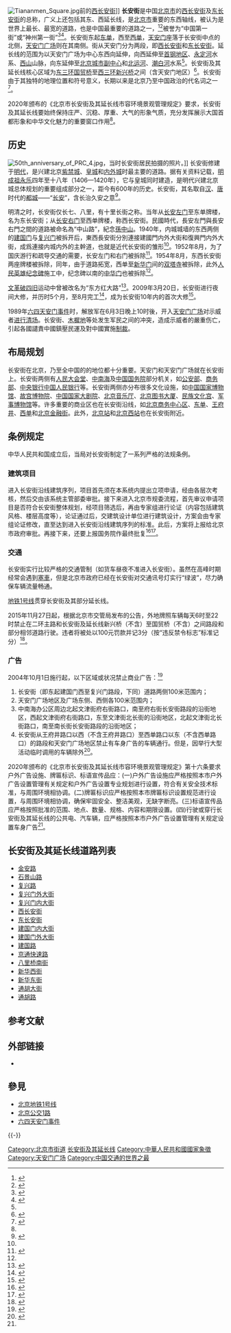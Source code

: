 {{Coord|39.9077138|116.3974777|type:landmark_region:CN-11_source:GoogleMaps|display=title}}
{{For|名稱相近或相同的條目|长安街道|長安街 (蘆洲區)}}
{{Redirect2|十里长街|[[昆明市|昆明市]]的街道|十里长街 (昆明)|关于[[台州市|台州市]][[路桥区|路桥区]]的街道，详见“'''[[十里长街_(路桥)|十里长街 (路桥)]]'''”。}}
[[File:Tiananmen_Square.jpg|thumb]]前的[[西长安街|西长安街]]]]
'''长安街'''是中国[[北京市|北京市]]的[[西长安街|西长安街]]及[[东长安街|东长安街]]的总称，广义上还包括其东、西延长线，是[[北京市|北京市]]重要的东西轴线，被认为是世界上最长、最宽的道路，也是中国最重要的道路之一，<ref>{{Cite web
 |url         = http://ly.beijing.cn/jcdyj/n214069467.shtml
 |title       = 长安街概况
 |date        = 2008年6月5日
 |language    = zh-hans
 |publisher   = 北京.CN
 |accessdate  = 2009-04-27
 |deadurl     = yes
 |archiveurl  = https://web.archive.org/web/20090505235402/http://ly.beijing.cn/jcdyj/n214069467.shtml
 |archivedate = 2009年5月5日
}}</ref><ref>{{Cite web
 |url         = http://en.beijing2008.cn/46/87/article211928746.shtml
 |title       = Chang'an Street
 |date        = 2004年5月28日
 |language    = en
 |publisher   = BEIJING2008.CN
 |accessdate  = 2009-04-27
 |deadurl     = yes
 |archiveurl  = https://web.archive.org/web/20140529143049/http://en.beijing2008.cn/46/87/article211928746.shtml
 |archivedate = 2014年5月29日
}}</ref>被誉为“中国第一街”或“神州第一街”<ref name="王天淇">{{Cite news |author1=王天淇 |title=长安街沿线环境景观新规施行 建筑应保持原有色调风格 |url=http://bj.people.com.cn/n2/2020/1107/c14540-34400603.html |accessdate=2020-12-01 |work=北京日报 |date=2020-11-07 |archive-date=2021-05-10 |archive-url=https://web.archive.org/web/20210510085801/http://bj.people.com.cn/n2/2020/1107/c14540-34400603.html |dead-url=no }}</ref><ref>{{Cite web
|url=http://news.xinhuanet.com/newscenter/2008-08/04/content_8938158.htm
|title=“神州第一街”：长安街
|date=2008年8月4日
|language=zh-hans
|publisher=新华网
|author=张芽芽
|accessdate=2009-04-27
|archive-date=2011-09-11
|archive-url=https://web.archive.org/web/20110911175605/http://news.xinhuanet.com/newscenter/2008-08/04/content_8938158.htm
|dead-url=no
}}</ref>。长安街东起[[东单|东单]]，西至[[西单|西单]]，[[天安门|天安门]]座落于长安街中点的北侧，[[天安门广场|天安门广场]]则在其南侧。街从天安门分为两段，即[[西长安街|西长安街]]和[[东长安街|东长安街]]。延长线的范围为以天安门广场为中心东西向延伸，向西延伸至[[首钢地区|首钢地区]]、[[永定河|永定河]]水系、[[西山_(北京)|西山]]山脉，向东延伸至[[北京城市副中心|北京城市副中心]]和[[北运河|北运河]]、[[潮白河|潮白河]]水系<ref name="管理规定" />。长安街及其延长线核心区域为[[东三环|东三环]][[国贸桥|国贸桥]]至[[西三环|西三环]][[新兴桥|新兴桥]]之间（含天安门地区）<ref name="管理规定">{{Cite wikisource |title= 北京市长安街及其延长线市容环境景观管理规定|wslink= 北京市长安街及其延长线市容环境景观管理规定|wslanguage= zh|last= |first= |authorlink=北京市人民政府办公厅 |coauthors=北京市人民政府办公厅 |date= 2020年9月5日|publisher= |location=北京市 |page= |pages= |scan=}}
</ref>。长安街由于其独特的地理位置和符号意义，长期以来是北京乃至中国政治的代名词之一<ref name="胡佳恒、郑东阳">{{Cite journal
|title=中国第一政治地标“大修”
|url=http://phtv.ifeng.com/hotspot/weishijingxuan/200905/0527_6274_1178311.shtml
|author=胡佳恒、郑东阳
|issue=第12期
|language=zh-hans
|publisher=[[凤凰周刊|凤凰周刊]]
|date=2009-05-27
|access-date=2021-08-06
|archive-date=2009-11-30
|archive-url=https://web.archive.org/web/20091130074904/http://phtv.ifeng.com/hotspot/weishijingxuan/200905/0527_6274_1178311.shtml
|dead-url=no
}}</ref>。

2020年颁布的《北京市长安街及其延长线市容环境景观管理规定》要求，长安街及其延长线要始终保持庄严、沉稳、厚重、大气的形象气质，充分发挥展示大国首都形象和中华文化魅力的重要窗口作用<ref name="管理规定" />。

== 历史 ==
[[File:50th_anniversary_of_PRC_4.jpg|thumb]]，当时长安街居民拍摄的照片。]]
长安街修建于[[明代|明代]]，是兴建北京[[紫禁城|紫禁城]]、[[北京皇城|皇城]]和[[北京城池|内外城]]时最主要的道路。据有关资料记载，[[明成祖|明成祖]][[永乐_(明成祖)|永乐]]四年至十八年（1406—1420年），它与皇城同时建造，是明代兴建北京城总体规划的重要组成部分之一，距今有600年的历史。长安街，其名取自[[汉朝|汉]]、[[唐朝|唐]]时代的[[都城|都城]]——“[[长安|长安]]”，含长治久安之意<ref name="张铮">{{Cite news|url =http://newepaper.bjd.com.cn/bjwb/html/2009-03/31/content_131611.htm|title =长安街600年|author =张铮|date =2006年2月17日|language =zh-hans|publisher =[[北京日报|北京日报]]|accessdate =2009-04-27|deadurl =yes|archiveurl =https://web.archive.org/web/20090505165206/http://newepaper.bjd.com.cn/bjwb/html/2009-03/31/content_131611.htm|archivedate =2009年5月5日}}</ref>。

明清之时，长安街仅长七、八里，有十里长街之称。当年从[[长安左门|长安左门]]至东单牌楼，名为东长安街；从[[长安右门|长安右门]]至西单牌楼，称西长安街。民國時代，長安左門與長安右門之間的道路被命名為“中山路”，紀念[[孫中山|孫中山]]。1940年，内城城墙的东西两侧的[[建国门_(北京)|建国门]]与[[复兴门_(北京)|复兴门]]被拆开后，東西長安街分別連接建國門内外大街和復興門内外大街，成爲連接内城内外的主幹道，也就是近代长安街的雏形<ref name="张铮"/>。1952年8月，为了国庆游行和疏导交通的需要，长安左门和右门被拆除<ref>{{Cite book|url =http://culture.people.com.cn/GB/40565/85830/9111467.html|title =城记|author =王军|date =2009年4月5日|language =zh-hans|publisher =[[生活·讀書·新知三聯書店|北京三联书店]]|accessdate =2009-04-27|isbn =9787108018168|archive-date =2020-05-08|archive-url =https://web.archive.org/web/20200508085417/http://culture.people.com.cn/GB/40565/85830/9111467.html|dead-url =no}}</ref>。1954年8月，东西长安街两座牌楼被拆除，同年，由于道路拓宽，西单至[[新华门|新华门]]间的[[双塔寺_(北京)|双塔寺]]被拆除，此外[[人民英雄纪念碑|人民英雄纪念碑]]施工中，纪念碑以南的[[中华门_(北京)|中华门]]也被拆除<ref name="胡佳恒、郑东阳"/>。

[[文革|文革]][[破四旧|破四旧]]运动中曾被改名为“东方红大路”<ref>{{Cite news|url =http://news.ifeng.com/history/1/jishi/200903/0302_2663_1040060.shtml|title =文物劫：红卫兵文革中破坏了多少“兽首”?|author =凤凰网历史综合|date =2009年3月2日|language =zh-hans|publisher =[[凤凰网|凤凰网]]|accessdate =2009-04-28|archive-date =2020-03-26|archive-url =https://web.archive.org/web/20200326192957/http://news.ifeng.com/history/1/jishi/200903/0302_2663_1040060.shtml|dead-url =no}}</ref>。2009年3月20日，长安街进行夜间大修，并历时5个月，至8月完工<ref>{{Cite news|url =http://epaper.jinghua.cn/html/2009-03/11/content_400064.htm|title =长安街3月20日起夜间大修|author =郭鲲|date =2009年3月11日|language =zh-hans|publisher =[[京华时报|京华时报]]|accessdate =2009-04-27|deadurl =yes|archiveurl =https://web.archive.org/web/20090505161715/http://epaper.jinghua.cn/html/2009-03/11/content_400064.htm|archivedate =2009年5月5日}}</ref>，成为长安街10年内的首次大修<ref>{{Cite news|url =http://culture.people.com.cn/GB/40565/85830/9111467.html|title ="神州第一街"北京长安街10年来首次大修|author =郭天力、程福俊|date =2009年4月5日|language =zh-hans|publisher =[[燕赵都市报|燕赵都市报]]|accessdate =2009-04-27|archive-date =2020-05-08|archive-url =https://web.archive.org/web/20200508085417/http://culture.people.com.cn/GB/40565/85830/9111467.html|dead-url =no}}</ref>。

1989年[[六四天安门事件|六四天安门事件]]时，解放军在6月3日晚上10时後，开入[[天安门广场|天安门广场]]对示威者[[六四清场|进行清场]]。长安街、[[木樨地|木樨地]]等处发生军民之间的冲突，造成示威者的嚴重伤亡，引起各國譴責中國鎮壓民運及對中國實施[[經濟制裁|制裁]]。

== 布局规划 ==
长安街在北京，乃至全中国的的地位都十分重要。天安门和天安门广场就在长安街上。长安街两侧有[[人民大会堂|人民大会堂]]、[[中南海|中南海]]及[[中华人民共和国国务院|中国国务院]]部分机关，如[[中华人民共和国公安部|公安部]]、[[商务部|商务部]]、[[中央银行|中央银行]][[中国人民银行|中国人民银行]]等。长安街两侧亦分布很多文化设施，如[[中国国家博物馆|中国国家博物馆]]、[[故宫博物院|故宫博物院]]、[[中国国家大剧院|中国国家大剧院]]、[[北京音乐厅|北京音乐厅]]、[[北京图书大厦|北京图书大厦]]、[[民族文化宫|民族文化宫]]、[[中国人民革命军事博物馆|军事博物馆]]等。许多重要的商业区也在长安街沿线，如[[北京商务中心区|北京商务中心区]]、[[东单|东单]]、[[王府井|王府井]]、[[西单|西单]]和[[北京金融街|北京金融街]]。此外，[[北京站|北京站]]和[[北京西站|北京西站]]也在长安街附近。

== 条例规定 ==
中华人民共和国成立后，当局对长安街制定了一系列严格的法规条例。

=== 建筑项目 ===
进入长安街沿线建筑序列，项目首先须在本系统内提出立项申请，经由各层次考核，然后交由该系统主管部委审批。接下来进入北京市规委流程，首先审议申请项目是否符合长安街整体规划，经项目筛选后，再由专家组进行论证（内容包括建筑风格、楼层高度等），论证通过后，交建筑设计单位进行建筑设计，方案会由专家组论证修改，直至达到进入长安街沿线建筑序列的标准。此后，方案将上报给北京市政府审批。再接下来，还要上报国务院作最终批复<ref>{{Cite journal|url =https://m.fx361.com/news/2009/0621/5600182.html|title =因为这是长安街|author =黄章晋|date =2009年4月20日|issue =第12期|language =zh-hans|publisher =[[凤凰周刊|凤凰周刊]]|access-date =2021年8月6日|archive-date =2021年8月6日|archive-url =https://web.archive.org/web/20210806174131/https://m.fx361.com/news/2009/0621/5600182.html|dead-url =no}}</ref><ref>{{Cite journal|url =http://news.163.com/09/0420/15/57BQI3T800011SM9_2.html|title =作别老长安街|author =李静|date =2009年4月21日|language =zh-hans|publisher =[[瞭望东方周刊|瞭望东方周刊]]|accessdate =2009-04-27|quote =作为神州第一街的长安街，盖楼要经过资格审查。不是国家级的行政办公楼，就是国家级的博物馆、文化建筑。”|journal =|archive-url =https://web.archive.org/web/20140509173643/http://news.163.com/09/0420/15/57BQI3T800011SM9_2.html|archive-date =2014年5月9日|dead-url =yes}}</ref>。

=== 交通 ===
长安街实行比较严格的交通管制（如货车昼夜不准进入长安街）。虽然在高峰时期经常会遇到[[塞車|塞車]]，但是北京市政府已经在长安街对交通讯号灯实行“绿波”，尽力确保车辆流量畅通{{请求来源}}。

[[北京地铁1号线|地铁1号线]]贯穿长安街及其部分延长线。

2015年11月27日起，根据北京市交管局发布的公告，外地牌照车辆每天6时至22时禁止在二环主路和长安街及延长线新兴桥（不含）至国贸桥（不含）之间路段和部分相邻道路行驶。违者将被处以100元罚款并记3分（按“违反禁令标志”标准记分）<ref>{{Cite news|title=“限外令”首日 个别车闯“禁区”|url=http://news.sina.com.cn/o/2015-11-28/doc-ifxmazpa0366099.shtml|publisher=北京晨报|date=2015年11月28日|accessdate=2015年11月28日|archive-date=2021年5月10日|archive-url=https://web.archive.org/web/20210510085823/http://news.sina.com.cn/o/2015-11-28/doc-ifxmazpa0366099.shtml|dead-url=no}}</ref>。

=== 广告 ===
2004年10月1日施行起，以下区域或状况禁止商业广告：<ref>{{Cite web|url =http://www.baic.gov.cn/zwgk/fgk/gg/gz/200802/t20080203_42390.htm|title =北京市户外广告设置管理办法|date =2004-10-01|language =zh-hans|publisher =北京市工商行政管理局|accessdate =2009-04-27|deadurl =yes|archiveurl =https://web.archive.org/web/20090506063604/http://www.baic.gov.cn/zwgk/fgk/gg/gz/200802/t20080203_42390.htm|archivedate =2009-05-06}}</ref>
#长安街（即东起建国门西至复兴门路段，下同）道路两侧100米范围内；
#天安门广场地区及广场东侧、西侧各100米范围内；
#中南海办公区周边北起文津街府右街路口，南至府右街长安街路段的沿街地区，西起文津街府右街路口，东至文津街北长街的沿街地区，北起文津街北长街路口，南至南长街长安街路段的沿街地区；
#长安街从王府井路口以西（不含王府井路口）至西单路口以东（不含西单路口）的路段和天安门广场地区禁止有车身广告的车辆通行。但是，因举行大型活动临时调用的车辆除外<ref>{{Cite journal|url =http://news.sohu.com/2003/12/20/63/news217166359.shtml|title =途经北京长安街车辆不许有广告规定起争议|date =2003年12月20日|language =zh-hans|publisher =[[北京青年报|北京青年报]]|accessdate =2009-04-27|journal =|archive-date =2020-03-26|archive-url =https://web.archive.org/web/20200326193046/http://news.sohu.com/2003/12/20/63/news217166359.shtml|dead-url =no}}</ref>。

﻿2020年颁布的《北京市长安街及其延长线市容环境景观管理规定》第十六条要求户外广告设施、牌匾标识、标语宣传品应：(一)户外广告设施应严格按照本市户外广告设置管理有关规定和户外广告设置专业规划进行设置，符合有关安全技术标准，与周围环境相协调。(二)牌匾标识应严格按照本市牌匾标识设置规范进行设置，与周围环境相协调，确保牢固安全、整洁美观，无缺字断亮。(三)标语宣传品应严格按照批准的范围、地点、数量、规格、内容和期限设置。(四)行驶或穿行长安街及其延长线的公共电、汽车辆，应严格按照本市户外广告设置管理有关规定设置车身广告<ref name="管理规定" />。

== 长安街及其延长线道路列表 ==
*[[金安路|金安路]]
*[[石景山路|石景山路]]
*[[复兴路_(北京)|复兴路]]
*[[复兴门外大街|复兴门外大街]]
*[[复兴门内大街|复兴门内大街]]
*[[西长安街|西长安街]]
*[[东长安街|东长安街]]
*[[建国门内大街|建国门内大街]]
*[[建国门外大街|建国门外大街]]
*[[建国路_(北京)|建国路]]
*[[京通快速路|京通快速路]]
*[[八里桥南街|八里桥南街]]
*[[新华西街|新华西街]]
*[[新华东街|新华东街]]
*[[通胡大街|通胡大街]]
*[[通胡路|通胡路]]

== 参考文献 ==
{{Reflist|35em}}

== 外部链接 ==
{{Commons category|Chang'an Avenue}}
*{{Cite web |url=http://ly.beijing.cn/jcdyj/ |title = 北京.CN：长安街及周边 |archiveurl = https://web.archive.org/web/20090505185400/http://ly.beijing.cn/jcdyj/ |archivedate = 2009年5月5日}}

== 參見 ==
{{Portal box|中华人民共和国|北京}}
* [[北京地铁1号线|北京地铁1号线]]
* [[北京公交1路|北京公交1路]]
* [[六四天安门事件|六四天安门事件]]

{{-}}
{{长安街}}
{{北京公路网}}

[[Category:北京市街道|Category:北京市街道]]
[[Category:长安街及其延长线|]]
[[Category:中華人民共和國國家象徵|Category:中華人民共和國國家象徵]]
[[Category:天安门广场|Category:天安门广场]]
[[Category:中国交通的世界之最|Category:中国交通的世界之最]]